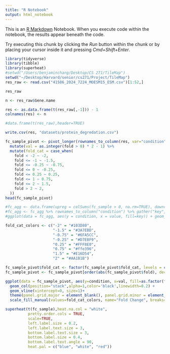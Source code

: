 ```yaml
---
title: "R Notebook"
output: html_notebook
---
```


This is an [R Markdown](http://rmarkdown.rstudio.com) Notebook. When you execute code within the notebook, the results appear beneath the code.

Try executing this chunk by clicking the *Run* button within the chunk or by placing your cursor inside it and pressing *Cmd+Shift+Enter*.

```r
library(tidyverse)
library(tibble)
library(superheat)
#setwd("/Users/benjaminchang/Desktop/CS 271/TileMap")
setwd("~/Desktop/Harvard/senior/cs271/Project/TileMap")
res_raw <- read.csv("41586_2024_7224_MOESM15_ESM.csv")[1:52,]
```

```r
res_raw
```
```r
n <- res_raw$Gene.name

res <- as.data.frame(t(res_raw[,-1])) - 1
colnames(res) <- n

#data.frame(t(res_raw),header=TRUE)

```

```r
write.csv(res, "datasets/protein_degredation.csv")
```

```r
fc_sample_pivot <- pivot_longer(rownames_to_column(res, var="condition"), cols = !condition, names_to = "gene", values_to = "fold") %>% 
  mutate(val = as.integer(fold > 0) * 2 - 1) %>%
  mutate(fold_cat = case_when(
    fold < -2 ~ -2,
    fold <= -1 ~ -1.5,
    fold <= -0.25 ~ -0.75,
    fold <= 0 ~ -0.25,
    fold <= 0.25 ~ 0.25,
    fold <= 1 ~ 0.75,
    fold <= 2 ~ 1.5,
    fold > 2 ~ 2,
  ))
head(fc_sample_pivot)
```

```r
#fc_agg <- data.frame(upreg = colSums(fc_sample > 0, na.rm=TRUE), downreg = -colSums(fc_sample < 0, na.rm=TRUE))
#fc_agg <- fc_agg %>% rownames_to_column("condition") %>% gather("key", "value", -condition)
#ggplot(data = fc_agg, aes(y = condition, x = value, fill=key)) + geom_col()
```

```r

fold_cat_colors <- c("-2" = "#103D80",
                     "-1.5" = "#3A7EBD",
                     "-0.75" = "#6FA5CC",
                     "-0.25" = "#D7EBF9",
                     "0.25" = "#FFF8E0",
                     "0.75" = "#ffe396",
                     "1.5" = "#E16D54",
                     "2" = "#AA1B1B")

fc_sample_pivot$fold_cat <- factor(fc_sample_pivot$fold_cat, levels = c("-2", "-1.5", "-0.75", "-0.25", "2", "1.5", "0.75", "0.25"))
fc_sample_pivot <- fc_sample_pivot[order(abs(fc_sample_pivot$fold), decreasing = FALSE),]

ggplot(data = fc_sample_pivot, aes(y=condition, x=val, fill=as.factor(fold_cat))) +
  geom_col(position="stack",alpha=1,color='black',linewidth=0.2) + 
  geom_vline(xintercept=0, size=1)+
  theme(panel.grid.major = element_blank(), panel.grid.minor = element_blank(), panel.background=element_blank()) +
  scale_fill_manual(values=fold_cat_colors, name="Fold Change", breaks=c("-2", "-1.5", "-0.75", "-0.25", "0.25", "0.75", "1.5", "2"))

```

```r
superheat(t(fc_sample),heat.na.col = "white",
          pretty.order.cols = TRUE,
          scale=TRUE,
          left.label.size = 0.2,
          left.label.text.size = 3,
          bottom.label.text.size = 3,
          bottom.label.size = 0.4,
          bottom.label.text.angle = 90,
          heat.pal = c("blue", "white", "red"))
```
